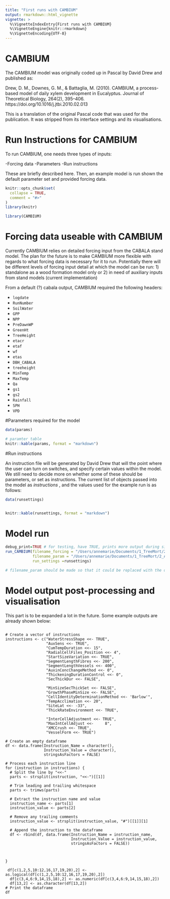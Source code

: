 ```yaml
---
title: "First runs with CAMBIUM"
output: rmarkdown::html_vignette
vignette: >
  %\VignetteIndexEntry{First runs with CAMBIUM}
  %\VignetteEngine{knitr::rmarkdown}
  %\VignetteEncoding{UTF-8}
---
```



# CAMBIUM

The CAMBIUM model was originally coded up in Pascal by David Drew and published as:


::: {#publication style="bold"}
Drew, D. M., Downes, G. M., & Battaglia, M. (2010). CAMBIUM, a process-based model of daily xylem development in Eucalyptus. Journal of Theoretical Biology, 264(2), 395–406. https://doi.org/10.1016/j.jtbi.2010.02.013

:::

This is a translation of the original Pascal code that was used for the publication. It was stripped from its interface settings and its visualisations.


# Run Instructions for CAMBIUM

To run CAMBIUM, one needs three types of inputs:

-Forcing data
-Parameters
-Run instructions

These are briefly described here. Then, an example model is run shown the default parameter set and provided forcing data.

```r
knitr::opts_chunk$set(
  collapse = TRUE,
  comment = "#>"
)
library(knitr)
```

```r
library(CAMBIUM)
```

# Forcing data useable with CAMBIUM

Currently CAMBIUM relies on detailed forcing input from the CABALA stand model.
The plan for the future is to make CAMBIUM more flexible with regards to what forcing data is necessary for it to run. 
Potentially there will be different levels of forcing input detail at which the model can be run:
1) standalone as a wood formation model only or
2) in need of auxiliary inputs from stand models (current implementation)

From a default (?) cabala output, CAMBIUM required the following headers:

- `logdate`
- `RunNumber`
- `SoilWater`
- `GPP`
- `NPP`
- `PreDawnWP`
- `GreenHt`
- `TreeHeight`
- `etacr`
- `etaf`
- `wf`
- `etas`
- `DBH_CABALA`
- `treeheight`
- `MinTemp`
- `MaxTemp`
- `Qa`
- `gs1`
- `gs2`
- `Rainfall`
- `SPH`
- `VPD`


#Parameters required for the model

```r

data(params)

# paramter table
knitr::kable(params, format = "markdown")

```


#Run instructions

An instruction file will be generated by David Drew that will the point where the user can turn on switches, and specify certain
values within the model.
We still need to decide more on whether some of these should be parameters, or set as instructions. The current list of objects passed into the model as _instructions_ , and the values used for the example run is as follows: 

```r


data(runsettings)


knitr::kable(runsettings, format = "markdown")

```


# Model run

```r

debug_print=TRUE # for testing, have TRUE, prints more output during sim
run_CAMBIUM(filename_forcing = "/Users/annemarie/Documents/1_TreeMort/2_Analysis/3_analysis_WFM/Models/CAMBIUM/Forcing_Data_Parameters/CABALAOutputs.csv",
            filename_param = "/Users/annemarie/Documents/1_TreeMort/2_Analysis/3_analysis_WFM/Models/CAMBIUM/Forcing_Data_Parameters/XylemParameters.csv",
            run_settings =runsettings)

# filename_param should be made so that it could be replaced with the data frame that can be loaded in from the package data as shown in one of the above chunks.


```


# Model output post-processing and visualisation

This part is to be expanded a lot in the future. Some example outputs are already shown below:

```r



```

```create_run_settings


# Create a vector of instructions
instructions <- c("WaterStressShape <<- TRUE",
                  "AuxSens <<- TRUE",
                  "CumTempDuration <<- 15",
                  "RadialCellFiles_Position <<- 4",
                  "StartSizeVariation <<- TRUE",
                  "SegmentLengthFibres <<- 200",
                  "SegmentLengthVessels <<- 400",
                  "AuxinConcChangeMethod <<- 0",
                  "ThickeningDurationControl <<- 0",
                  "SecThickDur <<- FALSE",
                
                  "MinSizeSecThickSet <<- FALSE",
                  "GrowthPhaseMinSize <<- FALSE",
                  "CellIdentityDeterminationMethod <<- 'Barlow'",
                  "TempAcclimation <<- 20",
                  "SiteLat <<- -33",
                  "ThickRateEnvironment <<- TRUE",
                 
                  "InterCellAdjustment <<- TRUE",
                  "MaxIntCellAdjust <<-     8",
                  "XMCCrush <<- TRUE",
                  "VesselForm <<- TRUE")

# Create an empty dataframe
df <- data.frame(Instruction_Name = character(),
                 Instruction_Value = character(),
                 stringsAsFactors = FALSE)

# Process each instruction line
for (instruction in instructions) {
  # Split the line by "<<-"
  parts <- strsplit(instruction, "<<-")[[1]]
  
  # Trim leading and trailing whitespace
  parts <- trimws(parts)
  
  # Extract the instruction name and value
  instruction_name <- parts[1]
  instruction_value <- parts[2]
  
  # Remove any trailing comments
  instruction_value <- strsplit(instruction_value, "#")[[1]][1]
  
  # Append the instruction to the dataframe
  df <- rbind(df, data.frame(Instruction_Name = instruction_name,
                             Instruction_Value = instruction_value,
                             stringsAsFactors = FALSE))
  
  
  
}

 df[c(1,2,5,10:12,16,17,19,20),2] <- as.logical(df[c(1,2,5,10:12,16,17,19,20),2])
  df[c(3,4,6:9,14,15,18),2] <- as.numeric(df[c(3,4,6:9,14,15,18),2])
  df[13,2] <- as.character(df[13,2])
# Print the dataframe
df


```
